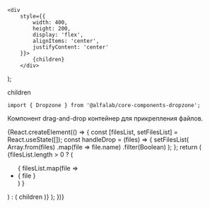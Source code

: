 

<Meta
    title='Компоненты'
    component={Dropzone}
/>

    <div
        style={{
            width: 400,
            height: 200,
            display: 'flex',
            alignItems: 'center',
            justifyContent: 'center'
        }}>
            {children}
        </div>
);

<!-- Canvas -->

<Story name='Dropzone'>
    <Dropzone error={boolean('error', false)} overlayVisible={boolean('overlayVisible', false)}>
        <Container>
            <span>children</span>
        </Container>
    </Dropzone>
</Story>


<!-- Docs -->

<ComponentHeader
    name='Dropzone'
    version={version}
    package='@alfalab/core-components-dropzone'
    stage={1}
/>

```tsx
import { Dropzone } from '@alfalab/core-components-dropzone';
```

Компонент drag-and-drop контейнер для прикрепления файлов.


<Props of={Dropzone} />


<Preview>
    {React.createElement(() => {
        const [filesList, setFilesList] = React.useState([]);
        const handleDrop = (files) => {
            setFilesList(
                Array.from(files)
                    .map(file => file.name)
                    .filter(Boolean)
            );
        };
        return (
            <Dropzone onDrop={handleDrop}>
                <Container>
                    {filesList.length > 0 ? (
                        <ul>
                            { filesList.map(file => <li key={ file }>{ file }</li>) }
                        </ul>
                    ) : (
                        <span>children</span>
                    )}
                </Container>
            </Dropzone>
        );
    })}
</Preview>
